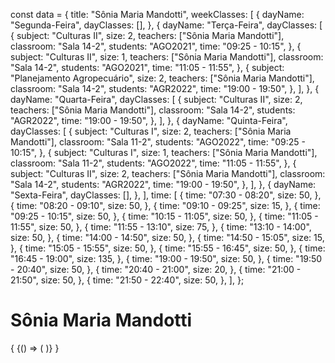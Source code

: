 const data = {
  title: "Sônia Maria Mandotti",
  weekClasses: [
    {
      dayName: "Segunda-Feira",
      dayClasses: [],
    },
    {
      dayName: "Terça-Feira",
      dayClasses: [
        {
          subject: "Culturas II",
          size: 2,
          teachers: ["Sônia Maria Mandotti"],
          classroom: "Sala 14-2",
          students: "AGO2021",
          time: "09:25 - 10:15",
        },
        {
          subject: "Culturas II",
          size: 1,
          teachers: ["Sônia Maria Mandotti"],
          classroom: "Sala 14-2",
          students: "AGO2021",
          time: "11:05 - 11:55",
        },
        {
          subject: "Planejamento Agropecuário",
          size: 2,
          teachers: ["Sônia Maria Mandotti"],
          classroom: "Sala 14-2",
          students: "AGR2022",
          time: "19:00 - 19:50",
        },
      ],
    },
    {
      dayName: "Quarta-Feira",
      dayClasses: [
        {
          subject: "Culturas II",
          size: 2,
          teachers: ["Sônia Maria Mandotti"],
          classroom: "Sala 14-2",
          students: "AGR2022",
          time: "19:00 - 19:50",
        },
      ],
    },
    {
      dayName: "Quinta-Feira",
      dayClasses: [
        {
          subject: "Culturas I",
          size: 2,
          teachers: ["Sônia Maria Mandotti"],
          classroom: "Sala 11-2",
          students: "AGO2022",
          time: "09:25 - 10:15",
        },
        {
          subject: "Culturas I",
          size: 1,
          teachers: ["Sônia Maria Mandotti"],
          classroom: "Sala 11-2",
          students: "AGO2022",
          time: "11:05 - 11:55",
        },
        {
          subject: "Culturas II",
          size: 2,
          teachers: ["Sônia Maria Mandotti"],
          classroom: "Sala 14-2",
          students: "AGR2022",
          time: "19:00 - 19:50",
        },
      ],
    },
    {
      dayName: "Sexta-Feira",
      dayClasses: [],
    },
  ],
  time: [
    {
      time: "07:30 - 08:20",
      size: 50,
    },
    {
      time: "08:20 - 09:10",
      size: 50,
    },
    {
      time: "09:10 - 09:25",
      size: 15,
    },
    {
      time: "09:25 - 10:15",
      size: 50,
    },
    {
      time: "10:15 - 11:05",
      size: 50,
    },
    {
      time: "11:05 - 11:55",
      size: 50,
    },
    {
      time: "11:55 - 13:10",
      size: 75,
    },
    {
      time: "13:10 - 14:00",
      size: 50,
    },
    {
      time: "14:00 - 14:50",
      size: 50,
    },
    {
      time: "14:50 - 15:05",
      size: 15,
    },
    {
      time: "15:05 - 15:55",
      size: 50,
    },
    {
      time: "15:55 - 16:45",
      size: 50,
    },
    {
      time: "16:45 - 19:00",
      size: 135,
    },
    {
      time: "19:00 - 19:50",
      size: 50,
    },
    {
      time: "19:50 - 20:40",
      size: 50,
    },
    {
      time: "20:40 - 21:00",
      size: 20,
    },
    {
      time: "21:00 - 21:50",
      size: 50,
    },
    {
      time: "21:50 - 22:40",
      size: 50,
    },
  ],
};

# Sônia Maria Mandotti

<div>
  {
    <BrowserOnly>
      {() => (
        <Grid
          title={data.title}
          weekClasses={data.weekClasses}
          time={data.time}
        />
      )}
    </BrowserOnly>
  }
</div>
